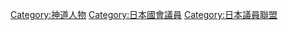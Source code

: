 [[Category:神道人物|Category:神道人物]]
[[Category:日本國會議員|Category:日本國會議員]]
[[Category:日本議員聯盟|Category:日本議員聯盟]]
